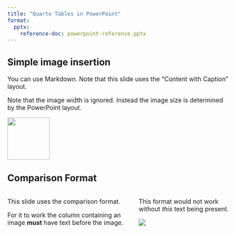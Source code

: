 ```yaml
---
title: "Quarto Tables in PowerPoint"
format:
  pptx:
    reference-doc: powerpoint-reference.pptx
---
```


## Simple image insertion

You can use Markdown. Note that this slide uses the "Content with Caption" layout.

Note that the image width is ignored. Instead the image size is determined by the PowerPoint layout.

![](palmer-penguins_by-allison-horst.png){width="1in"}

## Comparison Format

::: columns
::: {.column}
This slide uses the comparison format.

For it to work the column containing an image **must** have text before the image.
:::

::: {.column}
This format would not work without *this* text being present.

![](palmer-penguins_by-allison-horst.png)
:::
:::
